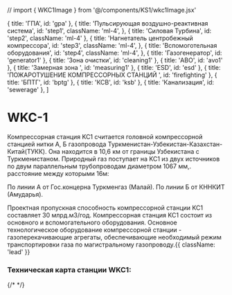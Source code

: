 
// import { WKC1Image } from '@/components/KS1/wkc1Image.jsx'


  { title: 'ГПА', id: 'gpa' },
  {
    title: 'Пульсирующая воздушно-реактивная система',
    id: 'step1',
    className: 'ml-4',
  },
  { title: 'Силовая Турбина', id: 'step2', className: 'ml-4' },
  {
    title: 'Нагнетатель центробежный компрессора',
    id: 'step3',
    className: 'ml-4',
  },
  {
    title: 'Вспомоготельная оборудования',
    id: 'step4',
    className: 'ml-4',
  },
  { title: 'Газогенератор', id: 'generator1' },
  { title: 'Зона очистки', id: 'cleaning1' },
  { title: 'АВО', id: 'avo1' },
  { title: 'Замерная зона ', id: 'measuring1' },
  { title: 'ESD', id: 'esd' },
  { title: 'ПОЖАРОТУШЕНИЕ КОМПРЕССОРНЫХ СТАНЦИЙ ', id: 'firefighting' },
  { title: 'БПТГ', id: 'bptg' },
  { title: 'КСВ', id: 'ksb' },
  { title: 'Канализация', id: 'sewerage' },
]

<HeroPattern />

# WKC-1

Компрессорная станция KC1 считается головной компрессорной станцией нитки А, Б газопровода Туркменистан-Узбекистан-Казахстан-Китай(ТУКК). Она находится в 10,6 км от границы Узбекистана с Туркменистаном. Природный газ поступает на KC1 из двух источников по двум параллельным трубопроводам диаметром 1067 мм,. расстояние между которыми 16м:

По линии А от Гос.концерна Туркменгаз (Малай).
По линии Б от КННКИТ (Амударья).

Проектная пропускная способность компрессорной станции KC1 составляет 30 млрд.м3/год.
Компрессорная станция KC1 состоит из основного и вспомогательного оборудования.
Основное технологическое оборудование компрессорной станции - газоперекачивающие агрегаты, обеспечивающие необходимый режим транспортировки газа по магистральному газопроводу.{{ className: 'lead' }}

### Техническая карта станции WKC1:

{/* <WKC1Image/> */}

<YangiWKC1Image />
<GPA />
<Step1 />
<Step2 />
<Step3 />
<Step4 />
<Genarator11 />
<Cleaning1 />
<AVO />
<Measuring />
<KSB />
<BPTG />
<ESD />
<Firefighting />
<Sewerage />
